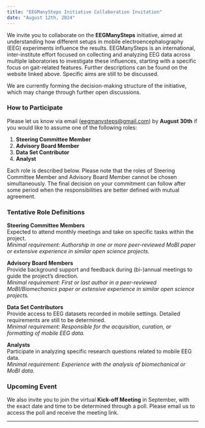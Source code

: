 ```yaml
---
title: "EEGManySteps Initiative Collaboration Invitation"
date: "August 12th, 2024"
---
```


We invite you to collaborate on the **EEGManySteps** initiative, aimed at understanding how different setups in mobile electroencephalography (EEG) experiments influence the results. EEGManySteps is an international, inter-institute effort focused on collecting and analyzing EEG data across multiple laboratories to investigate these influences, starting with a specific focus on gait-related features. Further descriptions can be found on the website linked above. Specific aims are still to be discussed.

We are currently forming the decision-making structure of the initiative, which may change through further open discussions.

### How to Participate

Please let us know via email ([eegmanysteps@gmail.com](mailto:eegmanysteps@gmail.com)) by **August 30th** if you would like to assume one of the following roles:

1. **Steering Committee Member**
2. **Advisory Board Member**
3. **Data Set Contributor**
4. **Analyst**

Each role is described below. Please note that the roles of Steering Committee Member and Advisory Board Member cannot be chosen simultaneously. The final decision on your commitment can follow after some period when the responsibilities are better defined with mutual agreement.

### Tentative Role Definitions

**Steering Committee Members**  
Expected to attend monthly meetings and take on specific tasks within the project.  
*Minimal requirement: Authorship in one or more peer-reviewed MoBI paper or extensive experience in similar open science projects.*

**Advisory Board Members**  
Provide background support and feedback during (bi-)annual meetings to guide the project's direction.  
*Minimal requirement: First or last author in a peer-reviewed MoBI/Biomechanics paper or extensive experience in similar open science projects.*

**Data Set Contributors**  
Provide access to EEG datasets recorded in mobile settings. Detailed requirements are still to be determined.  
*Minimal requirement: Responsible for the acquisition, curation, or formatting of mobile EEG data.*

**Analysts**  
Participate in analyzing specific research questions related to mobile EEG data.  
*Minimal requirement: Experience with the analysis of biomechanical or MoBI data.*

### Upcoming Event

We also invite you to join the virtual **Kick-off Meeting** in September, with the exact date and time to be determined through a poll. Please email us to access the poll and receive the meeting link.

---


